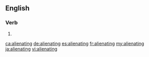 ==English==

===Verb===
{{head|en}}

# {{present participle of|alienate|lang=en}}

[[ca:alienating]]
[[de:alienating]]
[[es:alienating]]
[[fr:alienating]]
[[my:alienating]]
[[ja:alienating]]
[[vi:alienating]]